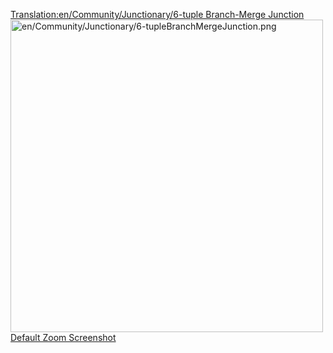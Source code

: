 [[Translation:en/Community/Junctionary/6-tuple Branch-Merge Junction]]
[[File:en/Community/Junctionary/6-tupleBranchMergeJunction.png|thumb|center|500px]]
[http://www.tt-forums.net/download/file.php?id=166665 Default Zoom Screenshot]